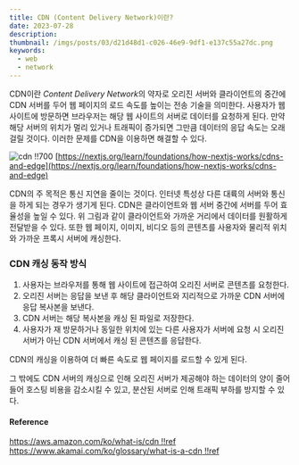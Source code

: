 ```yaml
---
title: CDN (Content Delivery Network)이란?
date: 2023-07-28
description:
thumbnail: /imgs/posts/03/d21d48d1-c026-46e9-9df1-e137c55a27dc.png
keywords:
  - web
  - network
---
```


CDN이란 *Content Delivery Network*의 약자로 오리진 서버와 클라이언트의 중간에 CDN 서버를 두어 웹 페이지의 로드 속도를 높이는 전송 기술을 의미한다.
사용자가 웹 사이트에 방문하면 브라우저는 해당 웹 사이트의 서버로 데이터를 요청하게 된다. 만약 해당 서버의 위치가 멀리 있거나 트래픽이 증가되면
그만큼 데이터의 응답 속도는 오래 걸릴 것이다. 이러한 문제를 CDN을 이용하면 해결할 수 있다.

![cdn !!700](/imgs/posts/03/d21d48d1-c026-46e9-9df1-e137c55a27dc.png)
[https://nextjs.org/learn/foundations/how-nextjs-works/cdns-and-edge](https://nextjs.org/learn/foundations/how-nextjs-works/cdns-and-edge)

CDN의 주 목적은 통신 지연을 줄이는 것이다. 인터넷 특성상 다른 대륙의 서버와 통신을 하게 되는 경우가 생기게 된다.
CDN은 클라이언트와 웹 서버 중간에 서버를 두어 효율성을 높일 수 있다. 위 그림과 같이 클라이언트와 가까운 거리에서 데이터를 원활하게 전달받을 수 있다.
또한 웹 페이지, 이미지, 비디오 등의 콘텐츠를 사용자와 물리적 위치와 가까운 프록시 서버에 캐싱한다.

### CDN 캐싱 동작 방식

1. 사용자는 브라우저를 통해 웹 사이트에 접근하여 오리진 서버로 콘텐츠를 요청한다.
2. 오리진 서버는 응답을 보낸 후 해당 클라이언트와 지리적으로 가까운 CDN 서버에 응답 복사본을 보낸다.
3. CDN 서버는 해당 복사본을 캐싱 된 파일로 저장한다.
4. 사용자가 재 방문하거나 동일한 위치에 있는 다른 사용자가 서버에 요청 시 오리진 서버가 아닌 CDN 서버에서 캐싱 된 콘텐츠를 응답한다.

CDN의 캐싱을 이용하여 더 빠른 속도로 웹 페이지를 로드할 수 있게 된다.

그 밖에도 CDN 서버의 캐싱으로 인해 오리진 서버가 제공해야 하는 데이터의 양이 줄어들어 호스팅 비용을 감소시킬 수 있고, 분산된 서버로 인해 트래픽 부하를 방지할 수 있다.

#### Reference

[https://aws.amazon.com/ko/what-is/cdn !!ref](https://aws.amazon.com/ko/what-is/cdn)
[https://www.akamai.com/ko/glossary/what-is-a-cdn !!ref](https://www.akamai.com/ko/glossary/what-is-a-cdn)
